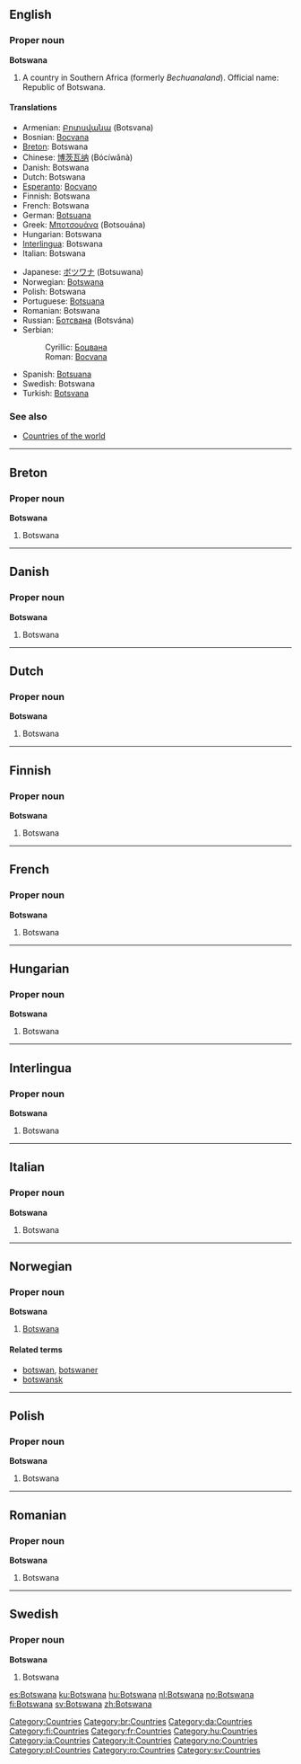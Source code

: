 ==English==

===Proper noun===
'''Botswana'''

# A country in Southern Africa (formerly ''Bechuanaland''). Official name: Republic of Botswana.

====Translations====
{{top}}
*Armenian: [[Բոտսվանա]] (Botsvana)
*Bosnian: [[Bocvana#Bosnian|Bocvana]] {{f}}
*[[Breton]]: Botswana
*Chinese: [[博茨瓦纳]] (Bócíwǎnà)
*Danish: Botswana
*Dutch: Botswana
*[[Esperanto]]: [[Bocvano]]
*Finnish: Botswana
*French: Botswana
*German: [[Botsuana]]
*Greek: [[Μποτσουάνα]] (Botsouána) {{f}}
*Hungarian: Botswana
*[[Interlingua]]: Botswana
*Italian: Botswana {{f}}
{{mid}}
*Japanese: [[ボツワナ]] (Botsuwana)
*Norwegian: [[Botswana#Norwegian|Botswana]]
*Polish: Botswana {{f}}
*Portuguese: [[Botsuana]] {{f}}
*Romanian: Botswana {{f}}
*Russian: [[Ботсвана]] (Botsvána) {{f}}
*Serbian:
*:Cyrillic: [[Боцвана#Serbian|Боцвана]] {{f}}
*:Roman: [[Bocvana#Serbian|Bocvana]] {{f}}
*Spanish: [[Botsuana]] {{f}}
*Swedish: Botswana
*Turkish: [[Botsvana]]
{{bottom}}

===See also===
*[[Countries of the world]]
----
==Breton==
===Proper noun===
'''Botswana'''
#Botswana
----
==Danish==
===Proper noun===
'''Botswana'''
#Botswana
----
==Dutch==
===Proper noun===
'''Botswana'''
#Botswana
----
==Finnish==
===Proper noun===
'''Botswana'''
#Botswana
----
==French==
===Proper noun===
'''Botswana'''
#Botswana
----
==Hungarian==
===Proper noun===
'''Botswana'''
#Botswana
----
==Interlingua==
===Proper noun===
'''Botswana'''
#Botswana
----
==Italian==
===Proper noun===
'''Botswana'''
#Botswana
----
==Norwegian==
===Proper noun===
'''Botswana'''
#[[#English|Botswana]]
====Related terms====
*[[botswan]], [[botswaner]]
*[[botswansk]]
----
==Polish==
===Proper noun===
'''Botswana'''
#Botswana
----
==Romanian==
===Proper noun===
'''Botswana'''
#Botswana
----
==Swedish==
===Proper noun===
'''Botswana'''
#Botswana

[[Category:Countries]]
[[Category:br:Countries]]
[[Category:da:Countries]]
[[Category:fi:Countries]]
[[Category:fr:Countries]]
[[Category:hu:Countries]]
[[Category:ia:Countries]]
[[Category:it:Countries]]
[[Category:no:Countries]]
[[Category:pl:Countries]]
[[Category:ro:Countries]]
[[Category:sv:Countries]]
[[es:Botswana]]
[[ku:Botswana]]
[[hu:Botswana]]
[[nl:Botswana]]
[[no:Botswana]]
[[fi:Botswana]]
[[sv:Botswana]]
[[zh:Botswana]]